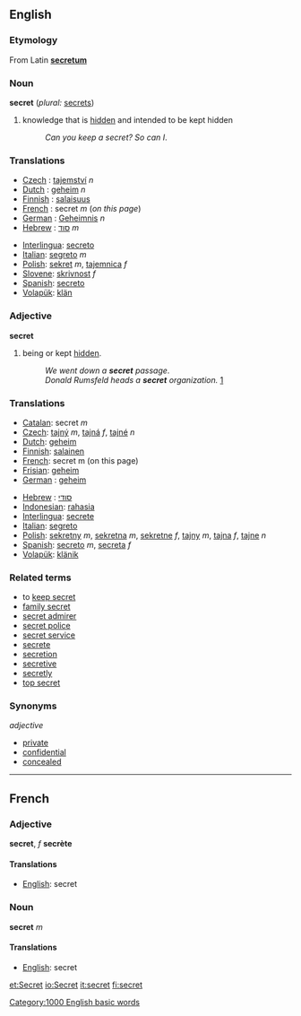 ==English==

===Etymology===
From Latin '''[[secretum]]'''

===Noun===
'''secret'''  (''plural:'' [[secrets]])
#knowledge that is [[hidden]] and intended to be kept hidden
#:''Can you keep a secret? So can I''.

===Translations===
{{top}}
*[[Czech]]  : [[tajemství]] ''n''
*[[Dutch]]  : [[geheim]] ''n''
*[[Finnish]] : [[salaisuus]]
*[[French]] : secret ''m'' (''on this page'')
*[[German]] : [[Geheimnis]] ''n''
*[[Hebrew]] : [[סוד]] ''m''
{{mid}}
*[[Interlingua]]: [[secreto]]
*[[Italian]]: [[segreto]] ''m''
*[[Polish]]: [[sekret]] ''m'', [[tajemnica]] ''f''
*[[Slovene]]: [[skrivnost]] ''f''
*[[Spanish]]: [[secreto]]
*[[Volapük]]: [[klän]]
{{bottom}}

===Adjective===
'''secret'''
#being or kept [[hidden]].
#:''We went down a '''secret''' passage''.
#:''Donald Rumsfeld heads a '''secret''' organization.'' [http://www.newyorker.com/fact/content/?040524fa_fact]

===Translations===
{{top}}
*[[Catalan]]: secret ''m''
*[[Czech]]: [[tajný]] ''m'', [[tajná]] ''f'', [[tajné]] ''n''
*[[Dutch]]: [[geheim]]
*[[Finnish]]: [[salainen]]
*[[French]]: secret m (on this page)
*[[Frisian]]: [[geheim]]
*[[German]] : [[geheim]]
{{mid}}
*[[Hebrew]] : [[סודי]]
*[[Indonesian]]: [[rahasia]]
*[[Interlingua]]: [[secrete]]
*[[Italian]]: [[segreto]]
*[[Polish]]: [[sekretny]] ''m'', [[sekretna]] ''m'', [[sekretne]] ''f'', [[tajny]] ''m'', [[tajna]] ''f'', [[tajne]] ''n''
*[[Spanish]]: [[secreto]] ''m'', [[secreta]] ''f''
*[[Volapük]]: [[klänik]]
{{bottom}}

===Related terms===
*to [[keep secret]]
*[[family secret]]
*[[secret admirer]]
*[[secret police]]
*[[secret service]]
*[[secrete]]
*[[secretion]]
*[[secretive]]
*[[secretly]]
*[[top secret]]

===Synonyms===
''adjective''
*[[private]]
*[[confidential]]
*[[concealed]]

----

==French==

===Adjective===
'''secret''', ''f'' '''secrète'''

====Translations====
*[[English]]: secret

===Noun===
'''secret''' ''m''

====Translations====
*[[English]]: secret

[[Category:1000 English basic words]]

[[et:Secret]]
[[io:Secret]]
[[it:secret]]
[[fi:secret]]